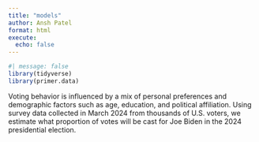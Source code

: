 ```yaml
---
title: "models"
author: Ansh Patel
format: html
execute: 
  echo: false
---
```


```r
#| message: false
library(tidyverse)
library(primer.data)
```


Voting behavior is influenced by a mix of personal preferences and demographic factors such as age, education, and political affiliation. Using survey data collected in March 2024 from thousands of U.S. voters, we estimate what proportion of votes will be cast for Joe Biden in the 2024 presidential election.